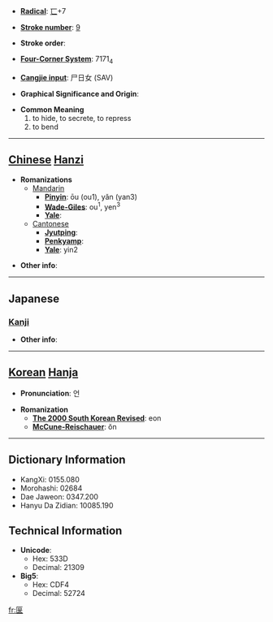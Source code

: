 * '''[[Wiktionary:Chinese radical index| Radical]]''': [[Wiktionary:Chinese radical index 匸|匸]]+7

* '''[[Wiktionary:Chinese total strokes index|Stroke number]]''': [[Wiktionary:Chinese total strokes index 9|9]]

* '''Stroke order''': 

* '''[[Wiktionary:Chinese four corner index|Four-Corner System]]''': 7171<sub>4</sub>

* '''[[Wiktionary:Chinese Cangjie index|Cangjie input]]''': 尸日女 (SAV)

* '''Graphical Significance and Origin''': 

* '''Common Meaning'''
*#to hide, to secrete, to repress
*# to bend


----

== [[Chinese]] [[Hanzi]] ==

* '''Romanizations'''
** [[Mandarin]]
*** '''[[Pinyin]]''': ōu (ou1), yǎn (yan3)
*** '''[[Wade-Giles]]''': ou<sup>1</sup>, yen<sup>3</sup>
*** '''[[Yale]]''': 
**[[Cantonese]]
***'''[[Jyutping]]''':
***'''[[Penkyamp]]''': 
***'''[[Yale]]''': yin2

* '''Other info''': 

----

==Japanese==
===[[Kanji]]===
{{kanji|on readings=[[えん]] (en)
|kun readings=[[かくす]] (kakusu), [[ふす]] (fusu), [[なびく]] (nabiku), [[はこ]] (hako), [[どぶ]] (dobu)
}}

* '''Other info''':  

----

== [[Korean]] [[Hanja]] ==

* '''Pronunciation''': 언

* '''Romanization'''
** '''[[The 2000 South Korean Revised Romanization|The 2000 South Korean Revised]]''': eon
** '''[[McCune-Reischauer]]''': ŏn

----

== Dictionary Information ==

* KangXi: 0155.080
* Morohashi: 02684
* Dae Jaweon: 0347.200
* Hanyu Da Zidian: 10085.190

== Technical Information ==

* '''Unicode''':
** Hex: 533D
** Decimal: 21309
* '''Big5''':
** Hex: CDF4
** Decimal: 52724

[[fr:匽]]